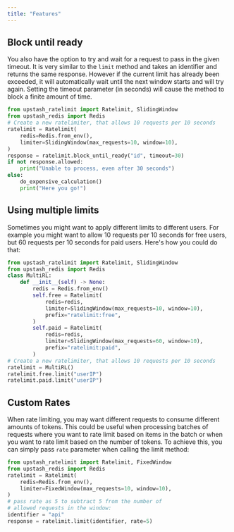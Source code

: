 ```yaml
---
title: "Features"
---
```

## Block until ready
You also have the option to try and wait for a request to pass in the given
timeout.
It is very similar to the `limit` method and takes an identifier and returns the
same response. However if the current limit has already been exceeded, it will
automatically wait until the next window starts and will try again. Setting the
timeout parameter (in seconds) will cause the method to block a finite amount of
time.
```python
from upstash_ratelimit import Ratelimit, SlidingWindow
from upstash_redis import Redis
# Create a new ratelimiter, that allows 10 requests per 10 seconds
ratelimit = Ratelimit(
    redis=Redis.from_env(),
    limiter=SlidingWindow(max_requests=10, window=10),
)
response = ratelimit.block_until_ready("id", timeout=30)
if not response.allowed:
    print("Unable to process, even after 30 seconds")
else:
    do_expensive_calculation()
    print("Here you go!")
```
## Using multiple limits
Sometimes you might want to apply different limits to different users. For
example you might want to allow 10 requests per 10 seconds for free users, but
60 requests per 10 seconds for paid users.
Here's how you could do that:
```python
from upstash_ratelimit import Ratelimit, SlidingWindow
from upstash_redis import Redis
class MultiRL:
    def __init__(self) -> None:
        redis = Redis.from_env()
        self.free = Ratelimit(
            redis=redis,
            limiter=SlidingWindow(max_requests=10, window=10),
            prefix="ratelimit:free",
        )
        self.paid = Ratelimit(
            redis=redis,
            limiter=SlidingWindow(max_requests=60, window=10),
            prefix="ratelimit:paid",
        )
# Create a new ratelimiter, that allows 10 requests per 10 seconds
ratelimit = MultiRL()
ratelimit.free.limit("userIP")
ratelimit.paid.limit("userIP")
```
## Custom Rates
When rate limiting, you may want different requests to consume different amounts of tokens.
This could be useful when processing batches of requests where you want to rate limit based
on items in the batch or when you want to rate limit based on the number of tokens.
To achieve this, you can simply pass `rate` parameter when calling the limit method:
```python
from upstash_ratelimit import Ratelimit, FixedWindow
from upstash_redis import Redis
ratelimit = Ratelimit(
    redis=Redis.from_env(),
    limiter=FixedWindow(max_requests=10, window=10),
)
# pass rate as 5 to subtract 5 from the number of
# allowed requests in the window:
identifier = "api"
response = ratelimit.limit(identifier, rate=5)
```